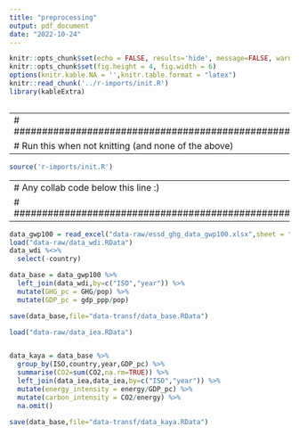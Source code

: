 ```yaml
---
title: "preprocessing"
output: pdf_document
date: "2022-10-24"
---
```


```r
knitr::opts_chunk$set(echo = FALSE, results='hide', message=FALSE, warning=FALSE)
knitr::opts_chunk$set(fig.height = 4, fig.width = 6)
options(knitr.kable.NA = '',knitr.table.format = "latex")
knitr::read_chunk('../r-imports/init.R')
library(kableExtra)
```

```r
```


---
# ##################################################
# Run this when not knitting (and none of the above)
---

```r
source('r-imports/init.R')
```

---
# Any collab code below this line :)
# ##################################################
---





```r
data_gwp100 = read_excel("data-raw/essd_ghg_data_gwp100.xlsx",sheet = "data")
load("data-raw/data_wdi.RData") 
data_wdi %<>%
  select(-country)

data_base = data_gwp100 %>%
  left_join(data_wdi,by=c("ISO","year")) %>%
  mutate(GHG_pc = GHG/pop) %>%
  mutate(GDP_pc = gdp_ppp/pop)

save(data_base,file="data-transf/data_base.RData")
```


```r
load("data-raw/data_iea.RData")


data_kaya = data_base %>% 
  group_by(ISO,country,year,GDP_pc) %>% 
  summarise(CO2=sum(CO2,na.rm=TRUE)) %>%
  left_join(data_iea,data_iea,by=c("ISO","year")) %>%
  mutate(energy_intensity = energy/GDP_pc) %>%
  mutate(carbon_intensity = CO2/energy) %>%
  na.omit()

save(data_base,file="data-transf/data_kaya.RData")
```


```r

```